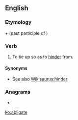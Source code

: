 ==English==

===Etymology===
{{etyl|la|en}} {{m|la|ab}} + {{m|la|ligatus}} (past participle of {{m|la|ligare||to tie}})

===Verb===
{{en-verb|abligat}}

# {{lb|en|obsolete}} To tie up so as to [[hinder]] from.

====Synonyms====
* See also [[Wikisaurus:hinder]]

===Anagrams===
* {{l|en|agitable}}

[[ko:abligate]]